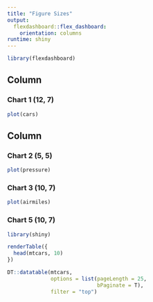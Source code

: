 ```yaml
---
title: "Figure Sizes"
output: 
  flexdashboard::flex_dashboard:
    orientation: columns
runtime: shiny
---
```


```r
library(flexdashboard)
```

Column
-----------------------------------------------------------------------

### Chart 1 (12, 7)

```r
plot(cars)
```

Column{.tabset .tabset-fade}
-----------------------------------------------------------------------

### Chart 2 (5, 5)

```r
plot(pressure)
```

### Chart 3 (10, 7)

```r
plot(airmiles)
```

### Chart 5 (10, 7)

```r
library(shiny)

renderTable({
  head(mtcars, 10)
})

DT::datatable(mtcars,
              options = list(pageLength = 25,
                             bPaginate = T),
              filter = "top")
```